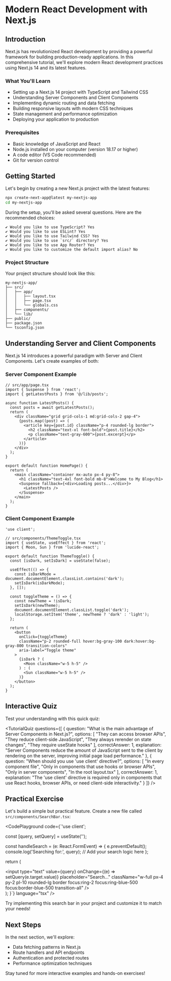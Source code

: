 # Modern React Development with Next.js

## Introduction

Next.js has revolutionized React development by providing a powerful framework for building production-ready applications. In this comprehensive tutorial, we'll explore modern React development practices using Next.js 14 and its latest features.

### What You'll Learn

- Setting up a Next.js 14 project with TypeScript and Tailwind CSS
- Understanding Server Components and Client Components
- Implementing dynamic routing and data fetching
- Building responsive layouts with modern CSS techniques
- State management and performance optimization
- Deploying your application to production

### Prerequisites

- Basic knowledge of JavaScript and React
- Node.js installed on your computer (version 18.17 or higher)
- A code editor (VS Code recommended)
- Git for version control

## Getting Started

Let's begin by creating a new Next.js project with the latest features:

```bash
npx create-next-app@latest my-nextjs-app
cd my-nextjs-app
```

During the setup, you'll be asked several questions. Here are the recommended choices:

```plaintext
✔ Would you like to use TypeScript? Yes
✔ Would you like to use ESLint? Yes
✔ Would you like to use Tailwind CSS? Yes
✔ Would you like to use `src/` directory? Yes
✔ Would you like to use App Router? Yes
✔ Would you like to customize the default import alias? No
```

### Project Structure

Your project structure should look like this:

```plaintext
my-nextjs-app/
├── src/
│   ├── app/
│   │   ├── layout.tsx
│   │   ├── page.tsx
│   │   └── globals.css
│   ├── components/
│   └── lib/
├── public/
├── package.json
└── tsconfig.json
```

## Understanding Server and Client Components

Next.js 14 introduces a powerful paradigm with Server and Client Components. Let's create examples of both:

### Server Component Example

```tsx
// src/app/page.tsx
import { Suspense } from 'react';
import { getLatestPosts } from '@/lib/posts';

async function LatestPosts() {
  const posts = await getLatestPosts();
  return (
    <div className="grid grid-cols-1 md:grid-cols-2 gap-4">
      {posts.map((post) => (
        <article key={post.id} className="p-4 rounded-lg border">
          <h2 className="text-xl font-bold">{post.title}</h2>
          <p className="text-gray-600">{post.excerpt}</p>
        </article>
      ))}
    </div>
  );
}

export default function HomePage() {
  return (
    <main className="container mx-auto px-4 py-8">
      <h1 className="text-4xl font-bold mb-8">Welcome to My Blog</h1>
      <Suspense fallback={<div>Loading posts...</div>}>
        <LatestPosts />
      </Suspense>
    </main>
  );
}
```

### Client Component Example

```tsx
'use client';

// src/components/ThemeToggle.tsx
import { useState, useEffect } from 'react';
import { Moon, Sun } from 'lucide-react';

export default function ThemeToggle() {
  const [isDark, setIsDark] = useState(false);

  useEffect(() => {
    const isDarkMode = document.documentElement.classList.contains('dark');
    setIsDark(isDarkMode);
  }, []);

  const toggleTheme = () => {
    const newTheme = !isDark;
    setIsDark(newTheme);
    document.documentElement.classList.toggle('dark');
    localStorage.setItem('theme', newTheme ? 'dark' : 'light');
  };

  return (
    <button
      onClick={toggleTheme}
      className="p-2 rounded-full hover:bg-gray-100 dark:hover:bg-gray-800 transition-colors"
      aria-label="Toggle theme"
    >
      {isDark ? (
        <Moon className="w-5 h-5" />
      ) : (
        <Sun className="w-5 h-5" />
      )}
    </button>
  );
}
```

## Interactive Quiz

Test your understanding with this quick quiz:

<TutorialQuiz
  questions={[
    {
      question: "What is the main advantage of Server Components in Next.js?",
      options: [
        "They can access browser APIs",
        "They reduce client-side JavaScript",
        "They always rerender on state changes",
        "They require useState hooks"
      ],
      correctAnswer: 1,
      explanation: "Server Components reduce the amount of JavaScript sent to the client by rendering on the server, improving initial page load performance."
    },
    {
      question: "When should you use 'use client' directive?",
      options: [
        "In every component file",
        "Only in components that use hooks or browser APIs",
        "Only in server components",
        "In the root layout.tsx"
      ],
      correctAnswer: 1,
      explanation: "The 'use client' directive is required only in components that use React hooks, browser APIs, or need client-side interactivity."
    }
  ]}
/>

## Practical Exercise

Let's build a simple but practical feature. Create a new file called `src/components/SearchBar.tsx`:

<CodePlayground
  code={`'use client';


  const [query, setQuery] = useState('');

  const handleSearch = (e: React.FormEvent) => {
    e.preventDefault();
    console.log('Searching for:', query);
    // Add your search logic here
  };

  return (
    <form onSubmit={handleSearch} className="relative">
      <input
        type="text"
        value={query}
        onChange={(e) => setQuery(e.target.value)}
        placeholder="Search..."
        className="w-full px-4 py-2 pl-10 rounded-lg border focus:ring-2 focus:ring-blue-500 focus:border-blue-500 transition-all"
      />
      <Search className="absolute left-3 top-1/2 -translate-y-1/2 w-4 h-4 text-gray-400" />
    </form>
  );
}`}
  language="tsx"
/>

Try implementing this search bar in your project and customize it to match your needs!

## Next Steps

In the next section, we'll explore:
- Data fetching patterns in Next.js
- Route handlers and API endpoints
- Authentication and protected routes
- Performance optimization techniques

Stay tuned for more interactive examples and hands-on exercises! 